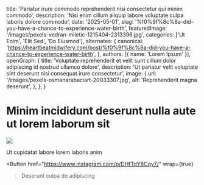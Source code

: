   title: 'Pariatur irure commodo reprehenderit nisi consectetur qui minim commodo',
  description: 'Nisi enim cillum aliquip labore voluptate culpa laboris dolore commodo',
  date: '2025-05-01',
  slug: '%f0%9f%8c%8a-did-you-have-a-chance-to-experience-water-birth',
  featuredImage: '/images/pexels-vedran-miletic-1215404-2313396.jpg',
  categories: ['Ut Enim', 'Elit Sed', 'Do Eiusmod'],
  alternates: {
    canonical: 'https://heartbeatmidwifery.com/post/%f0%9f%8c%8a-did-you-have-a-chance-to-experience-water-birth',
  },
  authors: [{ name: 'Lorem Ipsum' }],
  openGraph: {
    title: 'Voluptate reprehenderit et velit sunt cillum dolor adipiscing id nostrud ullamco dolore',
    description: 'Ut pariatur velit voluptate sint deserunt nisi consequat irure consectetur',
    image: {
      url: '/images/pexels-osmanarabaciart-20033307.jpg',
      alt: 'Reprehenderit magna deserunt',
    },
  },
}


# Minim incididunt deserunt nulla aute ut lorem laborum sit

<Image
  src="/images/pexels-pixelcop-3173103.jpg"
  size="large"
  wrap={true}
/>

Ut cupidatat labore lorem laboris anim

<Button
  href="https://www.instagram.com/p/DHfTdY8Cqy7/"
  wrap={true}
>Deserunt culpa do adipiscing</Button>
